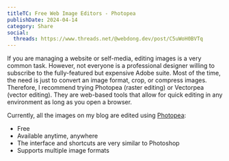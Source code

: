 ```yaml
---
titleTC: Free Web Image Editors - Photopea
publishDate: 2024-04-14
category: Share
social:
  threads: https://www.threads.net/@webdong.dev/post/C5uWoH0BVTq
---
```


If you are managing a website or self-media, editing images is a very common task. However, not everyone is a professional designer willing to subscribe to the fully-featured but expensive Adobe suite. Most of the time, the need is just to convert an image format, crop, or compress images. Therefore, I recommend trying Photopea (raster editing) or Vectorpea (vector editing). They are web-based tools that allow for quick editing in any environment as long as you open a browser.

Currently, all the images on my blog are edited using [Photopea](https://www.photopea.com/):

- Free
- Available anytime, anywhere
- The interface and shortcuts are very similar to Photoshop
- Supports multiple image formats
